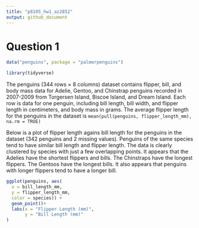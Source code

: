 ```yaml
---
title: "p8105_hw1_az2852"
output: github_document
---
```

# Question 1
```r
data("penguins", package = "palmerpenguins")
```

```r
library(tidyverse)
```

The penguins (344 rows × 8 columns) dataset contains flipper, bill, and body mass data for Adelie, Gentoo, and Chinstrap penguins recorded in 2007-2009 from Torgersen Island, Biscoe Island, and Dream Island. Each row is data for one penguin, including bill length, bill width, and flipper length in centimeters, and body mass in grams. The average flipper length for the penguins in the dataset is `mean(pull(penguins, flipper_length_mm), na.rm = TRUE)`

Below is a plot of flipper length agains bill length for the penguins in the dataset (342 penguins and 2 missing values). Penguins of the same species tend to have similar bill length and flipper length. The data is clearly clustered by species with just a few overlapping points. It appears that the Adelies have the shortest flippers and bills. The Chinstraps have the longest flippers. The Gentoos have the longest bills. It also appears that penguins with longer flippers tend to have a longer bill.
```r
ggplot(penguins, aes(
  x = bill_length_mm,
  y = flipper_length_mm, 
  color = species)) + 
  geom_point()+
  labs(x = "Flipper Length (mm)", 
       y = "Bill Length (mm)" 
)
```